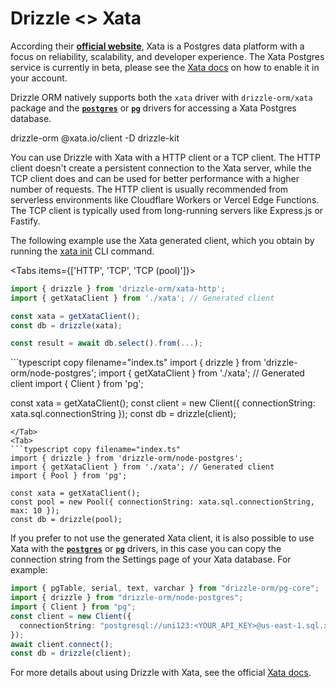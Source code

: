 
# Drizzle \<\> Xata

According their **[official website](https://xata.io)**, Xata is a Postgres data platform with a focus on reliability, scalability, and developer experience. The Xata Postgres service is currently in beta, please see the [Xata docs](https://xata.io/docs/postgres) on how to enable it in your account.

Drizzle ORM natively supports both the `xata` driver with `drizzle-orm/xata` package and the **[`postgres`](#postgresjs)** or **[`pg`](#node-postgres)** drivers for accessing a Xata Postgres database.

<Npm>
drizzle-orm @xata.io/client
-D drizzle-kit
</Npm>

You can use Drizzle with Xata with a HTTP client or a TCP client. The HTTP client doesn't create a persistent connection to the Xata server, while the TCP client does and can be used for better performance with a higher number of requests. The HTTP client is usually recommended from serverless environments like Cloudflare Workers or Vercel Edge Functions. The TCP client is typically used from long-running servers like Express.js or Fastify.

The following example use the Xata generated client, which you obtain by running the [xata init](https://xata.io/docs/getting-started/installation) CLI command.

<Tabs items={['HTTP', 'TCP', 'TCP (pool)']}>
<Tab>
```typescript copy filename="index.ts"
import { drizzle } from 'drizzle-orm/xata-http';
import { getXataClient } from './xata'; // Generated client

const xata = getXataClient();
const db = drizzle(xata);

const result = await db.select().from(...);
```
</Tab>
<Tab>
```typescript copy filename="index.ts"
import { drizzle } from 'drizzle-orm/node-postgres';
import { getXataClient } from './xata'; // Generated client
import { Client } from 'pg';

const xata = getXataClient();
const client = new Client({ connectionString: xata.sql.connectionString });
const db = drizzle(client);
```
</Tab>
<Tab>
```typescript copy filename="index.ts"
import { drizzle } from 'drizzle-orm/node-postgres';
import { getXataClient } from './xata'; // Generated client
import { Pool } from 'pg';

const xata = getXataClient();
const pool = new Pool({ connectionString: xata.sql.connectionString, max: 10 });
const db = drizzle(pool);
```
</Tab>
</Tabs>

If you prefer to not use the generated Xata client, it is also possible to use Xata with the **[`postgres`](#postgresjs)** or **[`pg`](#node-postgres)** drivers, in this case you can copy the connection string from the Settings page of your Xata database. For example:

```typescript copy filename="index.ts"
import { pgTable, serial, text, varchar } from "drizzle-orm/pg-core";
import { drizzle } from "drizzle-orm/node-postgres";
import { Client } from "pg";
const client = new Client({
  connectionString: "postgresql://uni123:<YOUR_API_KEY>@us-east-1.sql.xata.sh/mydb:main?sslmode=require",
});
await client.connect();
const db = drizzle(client);
```

For more details about using Drizzle with Xata, see the official [Xata docs](https://xata.io/docs/integrations/drizzle).

